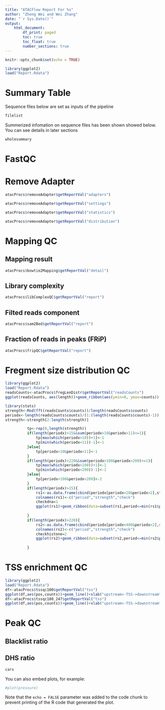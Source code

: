 ```yaml
---
title: "ATACFlow Report For %s"
author: "Zheng Wei and Wei Zhang"
date: "`r Sys.Date()`"
output: 
    html_document:
        df_print: paged
        toc: true
        toc_float: true
        number_sections: true
---
```



```r
knitr::opts_chunk$set(echo = TRUE)
```

```r
library(ggplot2)
load("Report.Rdata")

```

# Summary Table

Sequence files below are set as inputs of the pipeline 

```r
filelist
```

Summerized infomation on sequence files has been shown showed below. You can see details in later sections

```r
wholesummary
```

# FastQC

# Remove Adapter

```r
atacProcs$removeAdapter$getReportVal("adapters")

```

```r
atacProcs$removeAdapter$getReportVal("settings")
```

```r
atacProcs$removeAdapter$getReportVal("statistics")
```

```r
atacProcs$removeAdapter$getReportVal("distribution")
```

# Mapping QC

## Mapping result

```r
atacProcs$bowtie2Mapping$getReportVal("detail")
```

## Library complexity

```r
atacProcs$libComplexQC$getReportVal("report")
```

## Filted reads component

```r
atacProcs$sam2Bed$getReportVal("report")
```

## Fraction of reads in peaks (FRiP)

```r
atacProcs$fripQC$getReportVal("report")
```

# Fregment size distribution QC

```r
library(ggplot2)
load("Report.Rdata")
readsCounts<-atacProcs$fregLenDistr$getReportVal("readsCounts")
ggplot(readsCounts, aes(length))+geom_ribbon(aes(ymin=0, ymax=counts))

library(stats)
strength<-Mod(fft(readsCounts$counts))/length(readsCounts$counts)
periodx<-length(readsCounts$counts)/(1:(length(readsCounts$counts)-1))
strength<-strength[2:length(strength)]

          tp<-rep(0,length(strength))
          if(length(periodx)>15&&sum(periodx>10&periodx<11)<=1){
              tp[max(which(periodx>10))+1]<-1
              tp[min(which(periodx<11))-1]<-1
          }else{
              tp[periodx>10&periodx<11]<-1
          }
          if(length(periodx)>220&&sum(periodx>100&periodx<200)<=1){
              tp[max(which(periodx>100))+1]<-1
              tp[min(which(periodx<200))-1]<-1
          }else{
              tp[periodx>100&periodx<200]<-2
          }
          if(length(periodx)>15){
              rs1<-as.data.frame(cbind(periodx[periodx<20&periodx>2],strength[periodx<20&periodx>2],tp[periodx<20&periodx>2]))
              colnames(rs1)<-c("period","strength","check")
              checkdna=1
              ggplot(rs1)+geom_ribbon(data=subset(rs1,period<=min(rs1$period[rs1$check==checkdna])),aes(x=period,ymin=0,ymax=strength),fill="blue")+geom_ribbon(data=subset(rs1,period>=max(rs1$period[rs1$check==checkdna])),aes(x=period,ymin=0,ymax=strength),fill="blue")+geom_ribbon(data=subset(rs1,check==checkdna),aes(x=period,ymin=0,ymax=strength),fill="red")
              
          }
          if(length(periodx)>220){
              rs2<-as.data.frame(cbind(periodx[periodx<400&periodx>2],strength[periodx<400&periodx>2],tp[periodx<400&periodx>2]))
              colnames(rs2)<-c("period","strength","check")
              checkhistone=2
              ggplot(rs2)+geom_ribbon(data=subset(rs2,period<=min(rs2$period[rs2$check==checkhistone])),aes(x=period,ymin=0,ymax=strength),fill="blue")+geom_ribbon(data=subset(rs2,period>=max(rs2$period[rs2$check==checkhistone])),aes(x=period,ymin=0,ymax=strength),fill="blue")+geom_ribbon(data=subset(rs2,check==checkhistone),aes(x=period,ymin=0,ymax=strength),fill="red")
                
          }
```


# TSS enrichment QC

```r

library(ggplot2)
load("Report.Rdata")
df<-atacProcs$tssqc100$getReportVal("tss")
ggplot(df,aes(pos,counts))+geom_line()+xlab("upstream<-TSS->downstream")+ylab("reads count")
df<-atacProcs$tssqc180_247$getReportVal("tss")
ggplot(df,aes(pos,counts))+geom_line()+xlab("upstream<-TSS->downstream")+ylab("reads count")
```

# Peak QC

## Blacklist ratio

## DHS ratio



```r
cars
```

You can also embed plots, for example:

```r
#plot(pressure)
```

Note that the `echo = FALSE` parameter was added to the code chunk to prevent printing of the R code that generated the plot.
